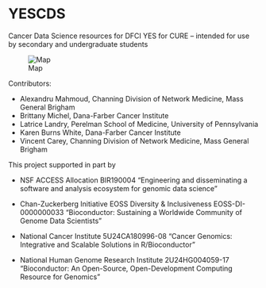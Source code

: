 # YESCDS

Cancer Data Science resources for DFCI YES for CURE -- intended for use by secondary and undergraduate students

![Map](https://github.com/vjcitn/YESCDS/blob/main/Cancer_Data_Science_Topics.png?raw=true)

Contributors: 

- Alexandru Mahmoud, Channing Division of Network Medicine, Mass General Brigham
- Brittany Michel, Dana-Farber Cancer Institute
- Latrice Landry, Perelman School of Medicine, University of Pennsylvania
- Karen Burns White, Dana-Farber Cancer Institute
- Vincent Carey, Channing Division of Network Medicine, Mass General Brigham

This project supported in part by

- NSF ACCESS Allocation BIR190004 "Engineering and disseminating a software and analysis ecosystem for genomic data science"

- Chan-Zuckerberg Initiative EOSS Diversity & Inclusiveness EOSS-DI-0000000033 "Bioconductor: Sustaining a Worldwide Community of Genome Data Scientists"

- National Cancer Institute 5U24CA180996-08 "Cancer Genomics: Integrative and Scalable Solutions in R/Bioconductor"

- National Human Genome Research Institute 2U24HG004059-17 "Bioconductor: An Open-Source, Open-Development Computing Resource for Genomics"

